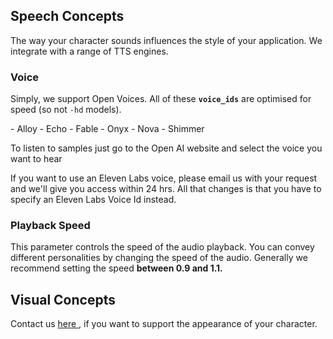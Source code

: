## Speech Concepts

The way your character sounds influences the style of your application. We integrate with a range of TTS engines.


### Voice
Simply, we support Open Voices. All of these <b> `voice_ids`</b> are optimised for speed (so not `-hd` models). 

<p> 
- Alloy
- Echo
- Fable
- Onyx
- Nova
- Shimmer
</p>
<p> To listen to samples just go to the Open AI website and select the voice you want to hear</p>

<p> If you want to use an Eleven Labs voice, please email us with your request and we'll give you access within 24 hrs. 
All that changes is that you have to specify an Eleven Labs Voice Id instead. </p>

### Playback Speed
This parameter controls the speed of the audio playback. You can convey different personalities by changing the speed of the audio.
Generally we recommend setting the speed <b> between 0.9 and 1.1. </b>

## Visual Concepts
<p> 
Contact us <a href="mailto:amu@canopyai.xyz"> here </a>, if you want to support the appearance of your character. 
</p>

